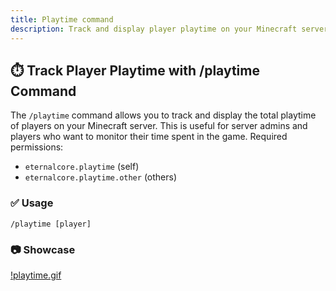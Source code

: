 ```yaml
---
title: Playtime command
description: Track and display player playtime on your Minecraft server using the `/playtime` command.
---
```


## ⏱️ Track Player Playtime with /playtime Command
The `/playtime` command allows you to track and display the total playtime of players on your Minecraft server.
This is useful for server admins and players who want to monitor their time spent in the game.
Required permissions:
- `eternalcore.playtime` (self)
- `eternalcore.playtime.other` (others)

### ✅ Usage

```
/playtime [player]
```

### 📷 Showcase
[!playtime.gif](/docs/eternalcore/playtime.gif)
